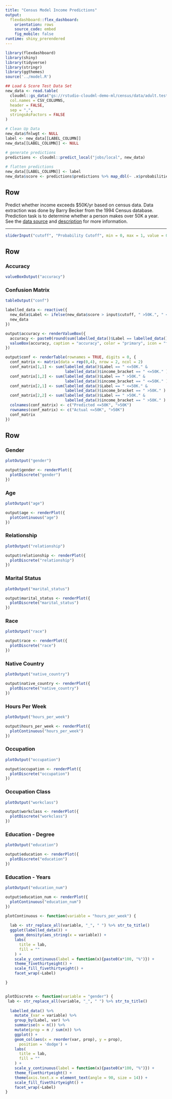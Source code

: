 ```yaml
---
title: "Census Model Income Predictions"
output: 
  flexdashboard::flex_dashboard:
    orientation: rows
    source_code: embed
    fig_mobile: false
runtime: shiny_prerendered
---
```


```r
library(flexdashboard)
library(shiny)
library(tidyverse)
library(stringr)
library(ggthemes)
source('../model.R')
```


```r
## Load & Score Test Data Set 
new_data <- read.table(
  cloudml::gs_data("gs://rstudio-cloudml-demo-ml/census/data/adult.test"),
  col.names = CSV_COLUMNS,
  header = FALSE,
  sep = ",",
  stringsAsFactors = FALSE
) 

# Clean Up Data
new_data$fnlwgt <- NULL
label <- new_data[[LABEL_COLUMN]]
new_data[[LABEL_COLUMN]] <- NULL

# generate predictions
predictions <- cloudml::predict_local("jobs/local", new_data)
      
# flatten predictions
new_data[[LABEL_COLUMN]] <- label
new_data$score <- predictions$predictions %>% map_dbl(~ .x$probabilities[2])
```

Row {.sidebar}
-------------------------

Predict whether income exceeds \$50K/yr based on census data. Data extraction was done by Barry Becker from the 1994 Census database. Prediction task is to determine whether a person makes over 50K a year. See the [data source](https://archive.ics.uci.edu/ml/datasets/Census+Income) and [description](https://archive.ics.uci.edu/ml/machine-learning-databases/adult/adult.names) for more information.

***

```r
sliderInput("cutoff", "Probability Cutoff", min = 0, max = 1, value = 0.5)
```

Row {data-height=150}
------------------------

### Accuracy 

```r
valueBoxOutput("accuracy")
```

### Confusion Matrix

```r
tableOutput("conf")
```

```r
labelled_data <- reactive({
  new_data$Label <- ifelse(new_data$score > input$cutoff, " >50K.", " <=50K.")
  new_data
})

output$accuracy <- renderValueBox({
  accuracy <- paste0(round(sum(labelled_data()$Label == labelled_data()$income_bracket) / nrow(labelled_data()), 2)*100, "%")
  valueBox(accuracy, caption = "accuracy", color = "primary", icon = "fa-check-circle")
})

output$conf <- renderTable(rownames = TRUE, digits = 0, {
  conf_matrix <- matrix(data = rep(0,4), nrow = 2, ncol = 2)
  conf_matrix[1,1] <- sum(labelled_data()$Label == " <=50K." & 
                          labelled_data()$income_bracket == " <=50K." )
  conf_matrix[1,2] <- sum(labelled_data()$Label == " >50K." & 
                          labelled_data()$income_bracket == " <=50K." )
  conf_matrix[2,1] <- sum(labelled_data()$Label == " <=50K." & 
                          labelled_data()$income_bracket == " >50K." )
  conf_matrix[2,2] <- sum(labelled_data()$Label == " >50K." & 
                          labelled_data()$income_bracket == " >50K." )
  colnames(conf_matrix) <- c("Predicted <=50K", ">50K")
  rownames(conf_matrix) <- c("Actual <=50K", ">50K")
  conf_matrix
})
```


Row {.tabset}
-------------------------

### Gender 

```r
plotOutput("gender")
```

```r
output$gender <- renderPlot({
  plotDiscrete("gender")
})
```

### Age 

```r
plotOutput("age")
```

```r
output$age <- renderPlot({
  plotContinuous("age")
})
```

### Relationship 

```r
plotOutput("relationship")
```

```r
output$relationship <- renderPlot({
  plotDiscrete("relationship")
})
```

### Marital Status 

```r
plotOutput("marital_status")
```

```r
output$marital_status <- renderPlot({
  plotDiscrete("marital_status")
})
```

### Race 

```r
plotOutput("race")
```

```r
output$race <- renderPlot({
  plotDiscrete("race")
})
```


### Native Country 

```r
plotOutput("native_country")
```

```r
output$native_country <- renderPlot({
  plotDiscrete("native_country")
})
```


### Hours Per Week 

```r
plotOutput("hours_per_week")
```

```r
output$hours_per_week <- renderPlot({
  plotContinuous("hours_per_week")
})
```

### Occupation 

```r
plotOutput("occupation")
```

```r
output$occupation <- renderPlot({
  plotDiscrete("occupation")
})
```

### Occupation Class

```r
plotOutput("workclass")
```

```r
output$workclass <- renderPlot({
  plotDiscrete("workclass")
})
```

### Education - Degree 

```r
plotOutput("education")
```

```r
output$education <- renderPlot({
  plotDiscrete("education")
})
```

### Education - Years 

```r
plotOutput("education_num")
```

```r
output$education_num <- renderPlot({
  plotContinuous("education_num")
})
```



```r
plotContinuous <- function(variable = "hours_per_week") {
  
  lab <- str_replace_all(variable, "_", " ") %>% str_to_title()
  ggplot(labelled_data()) +
    geom_density(aes_string(x = variable)) + 
    labs(
      title = lab,
      fill = ""
    ) +
    scale_y_continuous(label = function(x){paste0(x*100, "%")}) +
    theme_fivethirtyeight() +
    scale_fill_fivethirtyeight() +
    facet_wrap(~Label)

}


plotDiscrete <- function(variable = "gender") {
 lab <- str_replace_all(variable, "_", " ") %>% str_to_title()
 
  labelled_data() %>% 
    mutate_(var = variable) %>% 
    group_by(Label, var) %>%
    summarise(n = n()) %>%
    mutate(prop = n / sum(n)) %>% 
    ggplot() +
    geom_col(aes(x = reorder(var, prop), y = prop),
      position = 'dodge') +
    labs(
      title = lab,
      fill = ""
    ) +
    scale_y_continuous(label = function(x){paste0(x*100, "%")}) +
    theme_fivethirtyeight() +
    theme(axis.text.x = element_text(angle = 90, size = 14)) +
    scale_fill_fivethirtyeight() +
    facet_wrap(~Label)
}
```




